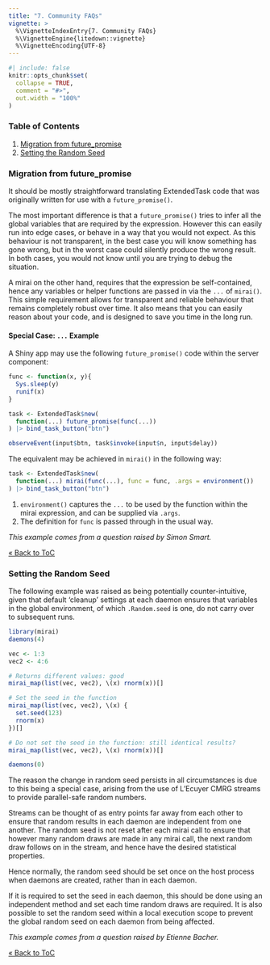 ```yaml
---
title: "7. Community FAQs"
vignette: >
  %\VignetteIndexEntry{7. Community FAQs}
  %\VignetteEngine{litedown::vignette}
  %\VignetteEncoding{UTF-8}
---
```


```r
#| include: false
knitr::opts_chunk$set(
  collapse = TRUE,
  comment = "#>",
  out.width = "100%"
)
```

### Table of Contents

1. [Migration from future_promise](#migration-from-future_promise)
2. [Setting the Random Seed](setting-the-random-seed)

### Migration from future_promise

It should be mostly straightforward translating ExtendedTask code that was originally written for use with a `future_promise()`.

The most important difference is that a `future_promise()` tries to infer all the global variables that are required by the expression. However this can easily run into edge cases, or behave in a way that you would not expect. As this behaviour is not transparent, in the best case you will know something has gone wrong, but in the worst case could silently produce the wrong result. In both cases, you would not know until you are trying to debug the situation.

A mirai on the other hand, requires that the expression be self-contained, hence any variables or helper functions are passed in via the `...` of `mirai()`. This simple requirement allows for transparent and reliable behaviour that remains completely robust over time. It also means that you can easily reason about your code, and is designed to save you time in the long run.

#### Special Case: `...` Example

A Shiny app may use the following `future_promise()` code within the server component:

```r
func <- function(x, y){
  Sys.sleep(y)
  runif(x)
}

task <- ExtendedTask$new(
  function(...) future_promise(func(...))
) |> bind_task_button("btn")

observeEvent(input$btn, task$invoke(input$n, input$delay))
```
The equivalent may be achieved in `mirai()` in the following way:
```r
task <- ExtendedTask$new(
  function(...) mirai(func(...), func = func, .args = environment())
) |> bind_task_button("btn")
```
1. `environment()` captures the `...` to be used by the function within the mirai expression, and can be supplied via `.args`.
2. The definition for `func` is passed through in the usual way.

*This example comes from a question raised by Simon Smart.*

[&laquo; Back to ToC](#table-of-contents)

### Setting the Random Seed

The following example was raised as being potentially counter-intuitive, given that default 'cleanup' settings at each daemon ensures that variables in the global environment, of which `.Random.seed` is one, do not carry over to subsequent runs.

```r
library(mirai)
daemons(4)

vec <- 1:3
vec2 <- 4:6

# Returns different values: good
mirai_map(list(vec, vec2), \(x) rnorm(x))[]

# Set the seed in the function
mirai_map(list(vec, vec2), \(x) {
  set.seed(123)
  rnorm(x)
})[]

# Do not set the seed in the function: still identical results?
mirai_map(list(vec, vec2), \(x) rnorm(x))[]

daemons(0)
```

The reason the change in random seed persists in all circumstances is due to this being a special case, arising from the use of L'Ecuyer CMRG streams to provide parallel-safe random numbers.

Streams can be thought of as entry points far away from each other to ensure that random results in each daemon are independent from one another. The random seed is not reset after each mirai call to ensure that however many random draws are made in any mirai call, the next random draw follows on in the stream, and hence have the desired statistical properties.

Hence normally, the random seed should be set once on the host process when daemons are created, rather than in each daemon.

If it is required to set the seed in each daemon, this should be done using an independent method and set each time random draws are required. It is also possible to set the random seed within a local execution scope to prevent the global random seed on each daemon from being affected.

*This example comes from a question raised by Etienne Bacher.*

[&laquo; Back to ToC](#table-of-contents)
